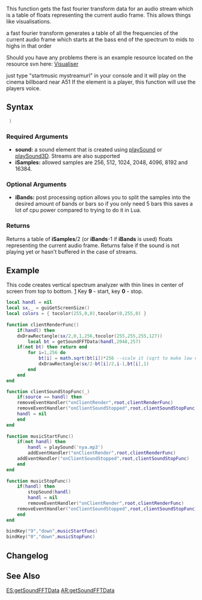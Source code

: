  
{{Client function}}
This function gets the fast fourier transform data for an audio stream which is a table of floats representing the current audio frame.
This allows things like visualisations.

a fast fourier transform generates a table of all the frequencies of the current audio frame which starts at the bass end of the spectrum to mids to highs in that order

Should you have any problems there is an example resource located on the resource svn here:
[https://code.google.com/p/mtasa-resources/source/browse/#svn%2Ftrunk%2F%5Bgameplay%5D%2FVisualiser Visualiser]

just type "startmusic mystreamurl" in your console and it will play on the cinema billboard near A51
If the element is a player, this function will use the players voice.

==Syntax== 
<syntaxhighlight lang="lua"> )</syntaxhighlight> 
{{OOP||[[/sound.md|sound]]:getFFTData}}
===Required Arguments=== 
*'''sound:''' a sound element that is created using [[/playSound.md|playSound]] or [[/playSound3D.md|playSound3D]]. Streams are also supported
*'''iSamples:''' allowed samples are 256, 512, 1024, 2048, 4096, 8192 and 16384.

===Optional Arguments===
*'''iBands:''' post processing option allows you to split the samples into the desired amount of bands or bars so if you only need 5 bars this saves a lot of cpu power compared to trying to do it in Lua.

===Returns===
Returns a table of '''iSamples'''/2 (or '''iBands'''-1 if '''iBands''' is used) floats representing the current audio frame.
Returns false if the sound is not playing yet or hasn't buffered in the
case of streams.

==Example== 
This code creates vertical spectrum analyzer with thin lines in center of screen from top to bottom. [http://imageshack.com/a/img543/79/i4oz.png] Key '''9''' - start, key '''0''' - stop.
<section name="Client" class="client" show="true">
<syntaxhighlight lang="lua">
local handl = nil
local sx,_ = guiGetScreenSize()
local colors = { tocolor(255,0,0),tocolor(0,255,0) }
 
function clientRenderFunc()
    if(handl) then
	dxDrawRectangle(sx/2,0,1,256,tocolor(255,255,255,127))
        local bt = getSoundFFTData(handl,2048,257)
	if(not bt) then return end
        for i=1,256 do
            bt[i] = math.sqrt(bt[i])*256 --scale it (sqrt to make low values more visible)
            dxDrawRectangle(sx/2-bt[i]/2,i-1,bt[i],1)
        end
    end
end

function clientSoundStopFunc(_)
    if(source == handl) then
	removeEventHandler("onClientRender",root,clientRenderFunc)
	removeEventHandler("onClientSoundStopped",root,clientSoundStopFunc)
	handl = nil
    end
end
 
function musicStartFunc()
    if(not handl) then
        handl = playSound('nya.mp3')
        addEventHandler("onClientRender",root,clientRenderFunc)
	addEventHandler("onClientSoundStopped",root,clientSoundStopFunc)
    end
end
 
function musicStopFunc()
    if(handl) then
        stopSound(handl)
        handl = nil
        removeEventHandler("onClientRender",root,clientRenderFunc)
	removeEventHandler("onClientSoundStopped",root,clientSoundStopFunc)
    end
end
 
bindKey("9","down",musicStartFunc)
bindKey("0","down",musicStopFunc)
</syntaxhighlight>
</section>

==Changelog==
{{ChangelogHeader}}
{{ChangelogItem|1.3.2|Added player element to use a players voice}}

==See Also==
{{Client_audio_functions}}
[[/ES:getSoundFFTData.md|ES:getSoundFFTData]]
[[/AR:getSoundFFTData.md|AR:getSoundFFTData]]